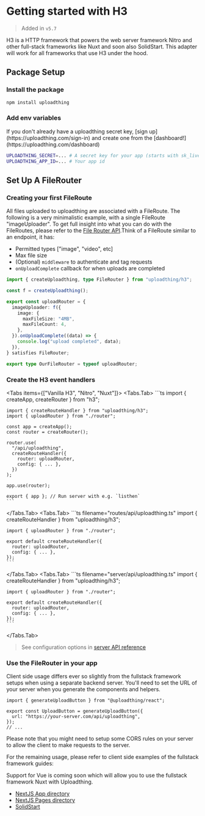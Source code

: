 
# Getting started with H3

> Added in `v5.7`

H3 is a HTTP framework that powers the web server framework Nitro and other
full-stack frameworks like Nuxt and soon also SolidStart. This adapter will work
for all frameworks that use H3 under the hood.

## Package Setup

<Steps>

### Install the package

```sh npm2yarn
npm install uploadthing
```

### Add env variables

<Callout>
  If you don't already have a uploadthing secret key, [sign
  up](https://uploadthing.com/sign-in) and create one from the
  [dashboard!](https://uploadthing.com/dashboard)
</Callout>

```bash copy
UPLOADTHING_SECRET=... # A secret key for your app (starts with sk_live_)
UPLOADTHING_APP_ID=... # Your app id
```

</Steps>

## Set Up A FileRouter

<Steps>

### Creating your first FileRoute

All files uploaded to uploadthing are associated with a FileRoute. The following
is a very minimalistic example, with a single FileRoute "imageUploader". To get
full insight into what you can do with the FileRoutes, please refer to the
[File Router API](/api-reference/server#file-routes).Think of a FileRoute
similar to an endpoint, it has:

- Permitted types ["image", "video", etc]
- Max file size
- (Optional) `middleware` to authenticate and tag requests
- `onUploadComplete` callback for when uploads are completed

```ts copy filename="src/uploadthing.ts"
import { createUploadthing, type FileRouter } from "uploadthing/h3";

const f = createUploadthing();

export const uploadRouter = {
  imageUploader: f({
    image: {
      maxFileSize: "4MB",
      maxFileCount: 4,
    },
  }).onUploadComplete((data) => {
    console.log("upload completed", data);
  }),
} satisfies FileRouter;

export type OurFileRouter = typeof uploadRouter;
```

### Create the H3 event handlers

<Tabs items={["Vanilla H3", "Nitro", "Nuxt"]}>
  <Tabs.Tab>
    ```ts
    import { createApp, createRouter } from "h3";

    import { createRouteHandler } from "uploadthing/h3";
    import { uploadRouter } from "./router";

    const app = createApp();
    const router = createRouter();

    router.use(
      "/api/uploadthing",
      createRouteHandler({
        router: uploadRouter,
        config: { ... },
      })
    );

    app.use(router);

    export { app }; // Run server with e.g. `listhen`
    ```

  </Tabs.Tab>
  <Tabs.Tab>
    ```ts filename="routes/api/uploadthing.ts"
    import { createRouteHandler } from "uploadthing/h3";

    import { uploadRouter } from "./router";

    export default createRouteHandler({
      router: uploadRouter,
      config: { ... },
    });
    ```

  </Tabs.Tab>
  <Tabs.Tab>
    ```ts filename="server/api/uploadthing.ts"
    import { createRouteHandler } from "uploadthing/h3";

    import { uploadRouter } from "./router";

    export default createRouteHandler({
      router: uploadRouter,
      config: { ... },
    });
    ```

  </Tabs.Tab>
</Tabs>

> See configuration options in
> [server API reference](/api-reference/server#createroutehandler)

### Use the FileRouter in your app

Client side usage differs ever so slightly from the fullstack framework setups
when using a separate backend server. You'll need to set the URL of your server
when you generate the components and helpers.

```tsx
import { generateUploadButton } from "@uploadthing/react";

export const UploadButton = generateUploadButton({
  url: "https://your-server.com/api/uploadthing",
});
// ...
```

<Callout type="info">
  Please note that you might need to setup some CORS rules on your server to
  allow the client to make requests to the server.
</Callout>

For the remaining usage, please refer to client side examples of the fullstack
framework guides:

<Callout>
  Support for Vue is coming soon which will allow you to use the fullstack
  framework Nuxt with Uploadthing.
</Callout>

- [NextJS App directory](/getting-started/appdir#create-the-uploadthing-components-optional)
- [NextJS Pages directory](/getting-started/pagedir#create-the-uploadthing-components-optional)
- [SolidStart](/getting-started/solid#use-the-filerouter-in-your-app)

</Steps>
